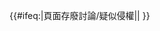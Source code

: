 <noinclude>{{不是|Template:Editnotices/Group/Wikipedia:頁面存廢和諧討論}}</noinclude>{{#ifeq:{{PAGENAME}}|頁面存廢討論/疑似侵權||{{Lan
|zh-hans = 欢迎各位编辑者参与讨论，'''谨记在留言后面用四个波浪号<code><nowiki>~~~~</nowiki></code>签名'''：{{hideh|点击此处查看更多说明}}
|zh-hant = 歡迎各位編輯者參與討論，'''謹記在留言後面用四個波浪號<code><nowiki>~~~~</nowiki></code>簽名'''：{{hideh|點擊此處查看更多說明}}
}}
{{Wikipedia:頁面存廢討論/參與討論}}
{{hidef}}
}}